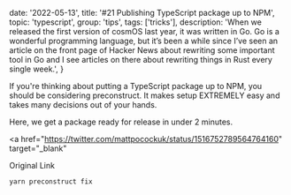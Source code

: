 
  date: '2022-05-13',
  title: '#21 Publishing TypeScript package up to NPM',
  topic: 'typescript',
  group: 'tips',
  tags: ['tricks'],
  description:
    'When we released the first version of cosmOS last year, it was written in Go. Go is a wonderful programming language, but it’s been a while since I’ve seen an article on the front page of Hacker News about rewriting some important tool in Go and I see articles on there about rewriting things in Rust every single week.',
}


If you're thinking about putting a TypeScript package up to NPM, you should be considering preconstruct. It makes setup EXTREMELY easy and takes many decisions out of your hands.

Here, we get a package ready for release in under 2 minutes.

<a
  href="https://twitter.com/mattpocockuk/status/1516752789564764160"
  target="_blank"
>
  Original Link
</a>

```bash
yarn preconstruct fix
```
